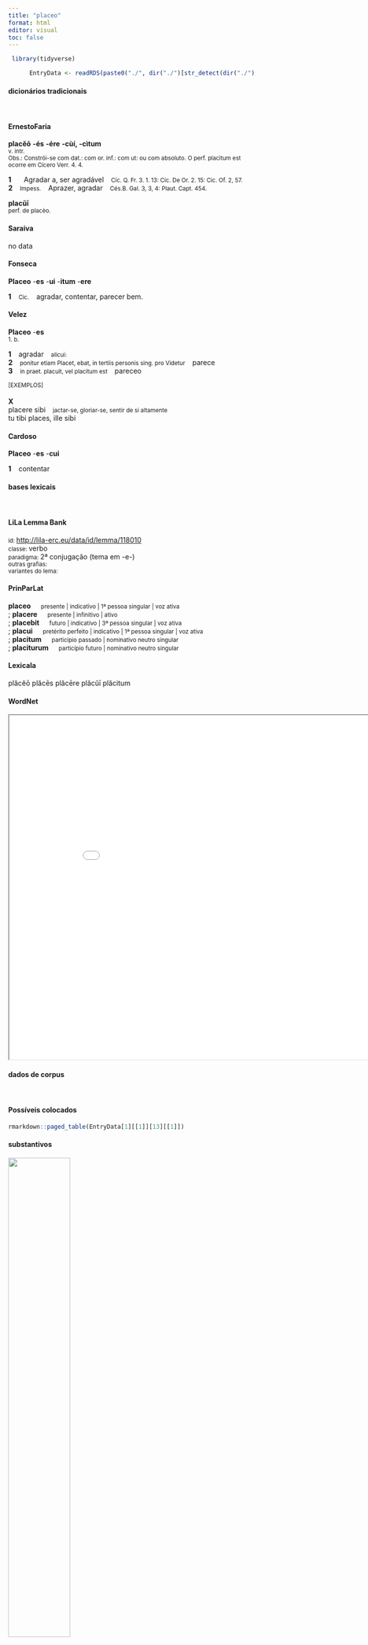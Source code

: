 ```yaml
---
title: "placeo"
format: html
editor: visual
toc: false
---
```



```r
 library(tidyverse) 

      EntryData <- readRDS(paste0("./", dir("./")[str_detect(dir("./"), "_xx112-108-97-99-101-111xx_.rds")]))

```


#### dicionários tradicionais

&emsp;




::: panel-tabset

#### ErnestoFaria

<b>placĕō</b> <b>-és</b> <b>-ére</b> <b>-cùí, -cìtum</b> <br> <small>v. intr.</small> <br> <small>Obs.: Constrói-se com dat.: com or. inf.: com ut: ou com absoluto. O perf. placìtum est ocorre em Cícero Verr. 4. 4.</small>   <p> <b>1</b> &ensp; <small></small> &ensp; Agradar a, ser agradável &ensp; <small>Cíc. Q. Fr. 3. 1. 13: Cíc. De Or. 2. 15: Cic. Of. 2, 57.</small> <br> <b>2</b> &ensp; <small>Impess.</small> &ensp; Aprazer, agradar &ensp; <small>Cés.B. Gal. 3, 3, 4: Plaut. Capt. 454.</small> </p> 
 <b>placŭī</b> <br> <small>perf. de placèo.</small> <br> <small></small>




#### Saraiva

no data




#### Fonseca

<b>Placeo</b> -<b>es</b> -<b>ui</b> -<b>itum</b> -<b>ere</b>   <p> <b>1</b> &ensp; <small>Cic.</small> &ensp; agradar, contentar, parecer bem. </p>




#### Velez

<b>Placeo</b> -<b>es</b> <br> <small>1. b.</small>   <p> <b>1</b> &ensp; agradar &ensp; <small>alicui:</small> <br> <b>2</b> &ensp; <small>ponitur etiam Placet, ebat, in tertiis personis sing. pro Videtur</small> &ensp; parece <br> <b>3</b> &ensp; <small>in praet. placuit, vel placitum est</small> &ensp; pareceo </p>   <p><small>[EXEMPLOS]</small><br> <br><b>X</b><br>placere sibi &ensp; <small>jactar-se, gloriar-se, sentir de si altamente</small> <br> tu tibi places, ille sibi </p>




#### Cardoso

<b>Placeo</b> -<b>es</b> -<b>cui</b>   <p> <b>1</b> &ensp; contentar </p>


:::



#### bases lexicais

&emsp;






::: panel-tabset

#### LiLa Lemma Bank

<small> id: </small> <a href=' http://lila-erc.eu/data/id/lemma/118010 ' target="_blank"> http://lila-erc.eu/data/id/lemma/118010 </a> <br>
<small> classe: </small> verbo    <br>
<small> paradigma: </small> 2ª conjugação (tema em -e-) <br>
<small> outras grafias: </small>  <br>
<small> variantes do lema: </small>  <br>





#### PrinParLat

<b> placeo </b>&emsp;<small> presente | indicativo | 1ª pessoa singular | voz ativa </small><br>
; <b> placere </b>&emsp;<small> presente | infinitivo | ativo </small><br>
; <b> placebit </b>&emsp;<small> futuro | indicativo | 3ª pessoa singular | voz ativa </small><br>
; <b> placui </b>&emsp;<small> pretérito perfeito | indicativo | 1ª pessoa singular | voz ativa </small><br>
; <b> placitum </b>&emsp;<small> particípio passado | nominativo neutro singular </small><br>
; <b> placiturum </b>&emsp;<small> particípio futuro | nominativo neutro singular </small><br>





#### Lexicala

plăcĕō 
 plăcēs 
 plăcēre 
 plăcŭī 
 plăcitum




#### WordNet

<iframe width='900' height='700' src='Media/Tree__xx112-108-97-99-101-111xx__sem_type_lexemes_pt.html'>

</iframe>


:::



#### dados de corpus

&emsp;




::: panel-tabset

#### Possíveis colocados

```r

rmarkdown::paged_table(EntryData[1][[1]][13][[1]])

```


#### substantivos

![](./Media/wordcloud__xx112-108-97-99-101-111xx__BY_collocate_scoreSUBST.webp){width=50% fig-alt='This chart plots collocate by scoreSUBST, for the headword placeo here are all the values plotted: collocate: fio; scoreSUBST: 0. collocate: igitur; scoreSUBST: 0. collocate: magis; scoreSUBST: 0. collocate: tu; scoreSUBST: 0. collocate: senatus; scoreSUBST: 2. collocate: ita; scoreSUBST: 0. collocate: si; scoreSUBST: 0. collocate: non; scoreSUBST: 0'}




#### adjetivos

![](./Media/wordcloud__xx112-108-97-99-101-111xx__BY_collocate_scoreADJ.webp){width=50% fig-alt='This chart plots collocate by scoreADJ, for the headword placeo here are all the values plotted: collocate: fio; scoreADJ: 0. collocate: igitur; scoreADJ: 0. collocate: magis; scoreADJ: 0. collocate: tu; scoreADJ: 0. collocate: senatus; scoreADJ: 0. collocate: ita; scoreADJ: 0. collocate: si; scoreADJ: 0. collocate: non; scoreADJ: 0'}




#### verbos

![](./Media/wordcloud__xx112-108-97-99-101-111xx__BY_collocate_scoreVERBO.webp){width=50% fig-alt='This chart plots collocate by scoreVERBO, for the headword placeo here are all the values plotted: collocate: fio; scoreVERBO: 2. collocate: igitur; scoreVERBO: 0. collocate: magis; scoreVERBO: 0. collocate: tu; scoreVERBO: 0. collocate: senatus; scoreVERBO: 0. collocate: ita; scoreVERBO: 0. collocate: si; scoreVERBO: 0. collocate: non; scoreVERBO: 0'}




#### advérbios

![](./Media/wordcloud__xx112-108-97-99-101-111xx__BY_collocate_scoreADV.webp){width=50% fig-alt='This chart plots collocate by scoreADV, for the headword placeo here are all the values plotted: collocate: fio; scoreADV: 0. collocate: igitur; scoreADV: 2. collocate: magis; scoreADV: 2. collocate: tu; scoreADV: 0. collocate: senatus; scoreADV: 0. collocate: ita; scoreADV: 2. collocate: si; scoreADV: 0. collocate: non; scoreADV: 1'}




#### preposições e conjunções

![](./Media/wordcloud__xx112-108-97-99-101-111xx__BY_collocate_scoreFUNC.webp){width=50% fig-alt='This chart plots collocate by scoreFUNC, for the headword placeo here are all the values plotted: collocate: fio; scoreFUNC: 0. collocate: igitur; scoreFUNC: 0. collocate: magis; scoreFUNC: 0. collocate: tu; scoreFUNC: 0. collocate: senatus; scoreFUNC: 0. collocate: ita; scoreFUNC: 0. collocate: si; scoreFUNC: 20. collocate: non; scoreFUNC: 0'}


:::



::: panel-tabset

#### ExemplosTraduzidos

<p> decernatur tamen si <b>placet</b> <br> <small> Cic.Catil.4.7.19 <br> Decrete-se, contudo, se parece bem. <small> [JDD] </small> </small> </p>
; <p> sed si ita <b>placuit</b> laudemus <br> <small> Cic.Att.2.1.10 <br> Mas se assim agradou, louvemos. <small> [JDD] </small> </small> </p>
; <p> <b>placet</b> igitur eos dimitti et augeri exercitum Catilinae <br> <small> Sal.Cat.51.43 <br> Me agrada então que eles sejam mandados embora e aumentem o exército de Catilina? <small> [JDD] </small> </small> </p>
; <p> nunc si iam res <b>placeat</b> agendi tamen viam non video <br> <small> Cic.Att.5.4.1 <br> Agora, se a coisa já me parece bem, não vejo, contudo, um meio de atuar. <small> [JDD] </small> </small> </p>
; <p> ita fato <b>placuit</b> nullius rei eodem semper loco stare fortunam <br> <small> Sen.Helv.7.10 <br> Assim agradou ao destino que a sorte de coisa alguma ficasse sempre no mesmo lugar. <small> [JDD] </small> </small> </p>
; <p> onus animi deponendum est non ante tibi ullus <b>placebit</b> locus <br> <small> Sen.Ep.28.2 <br> O peso do espírito precisa ser descarregado: antes disso nenhum lugar te agradará. <small> [JDD] </small> </small> </p>
; <p> indiciis expositis atque editis Quirites senatum consului de summa re publica quid fieri <b>placeret</b> <br> <small> Cic.Catil.3.13.7 <br> Uma vez expostos e tornados públicos os indícios, Quirites, consultei o senado o que era de seu agrado ser feito a respeito de toda a república. <small> [JDD] </small> </small> </p>
; <p> si in eo quod ostenderat non stat mihi maxime <b>placet</b> ea quae male empta sunt reddi si voluntate Pomponiae fieri poterit <br> <small> Cic.Att.2.4.1 <br> Se não se mantém naquilo que tinha proposto, me agrada muitíssimo que sejam devolvidas essas coisas que foram mal compradas, se isso puder ser pela vontade de Pompônia. <small> [JDD] </small> </small> </p>





#### Frequência por autor

![](./Media/barchart__xx112-108-97-99-101-111xx__lemma_BY_author_Frequencies.webp){width=50% fig-alt='This charts plots the frequency of lemma by author_Frequencies. The Ovidius subcorpus registers the highest normalized frequency, with the value of 17.16 and an absolute frequency of 10. The Suetonius subcorpus follows, with a normalized frequency of 0 and an absolute frequency of 0. the subcorpus with the least normalized frequency is Suetonius with the normalized value of 0 and an absolute freqeuncy of 0. here are all the values: subcorpus: Caesar ; normalized frequency: 2 ; absolute frequency: 0.755344059218974. subcorpus: Cicero ; normalized frequency: 61 ; absolute frequency: 3.80005482046298. subcorpus: Horatius ; normalized frequency: 5 ; absolute frequency: 4.44010301038984. subcorpus: Ovidius ; normalized frequency: 10 ; absolute frequency: 17.1585449553878. subcorpus: Phaedrus ; normalized frequency: 6 ; absolute frequency: 9.10885076666161. subcorpus: Sallustius ; normalized frequency: 4 ; absolute frequency: 3.71023096187738. subcorpus: Seneca ; normalized frequency: 41 ; absolute frequency: 7.65196618204214. subcorpus: Suetonius ; normalized frequency: 0 ; absolute frequency: 0. subcorpus: Tacitus ; normalized frequency: 3 ; absolute frequency: 10.2986611740474. subcorpus: Vergilius ; normalized frequency: 1 ; absolute frequency: 1.93050193050193. subcorpus: Hieronymus ; normalized frequency: 1 ; absolute frequency: 2.24668613794653'}




#### Frequência por gênero

![](./Media/barchart__xx112-108-97-99-101-111xx__lemma_BY_genre_Frequencies.webp){width=50% fig-alt='This charts plots the frequency of lemma by genre_Frequencies. The Poesia.didática subcorpus registers the highest normalized frequency, with the value of 9.33 and an absolute frequency of 11. The Poesia.lírica subcorpus follows, with a normalized frequency of 8.41 and an absolute frequency of 10. the subcorpus with the least normalized frequency is Poesia.épica with the normalized value of 1.93 and an absolute freqeuncy of 1. here are all the values: subcorpus: Prosa.histórica ; normalized frequency: 9 ; absolute frequency: 2.1909004600891. subcorpus: Prosa.filosófica ; normalized frequency: 42 ; absolute frequency: 6.91916113408346. subcorpus: Prosa.oratória ; normalized frequency: 25 ; absolute frequency: 2.40031492131768. subcorpus: Prosa.epistolográfica ; normalized frequency: 30 ; absolute frequency: 7.94933623042476. subcorpus: Poesia.lírica ; normalized frequency: 10 ; absolute frequency: 8.4125515268781. subcorpus: Poesia.didática ; normalized frequency: 11 ; absolute frequency: 9.33073203834083. subcorpus: Poesia.trágica ; normalized frequency: 5 ; absolute frequency: 4.34329395413482. subcorpus: Poesia.épica ; normalized frequency: 1 ; absolute frequency: 1.93050193050193. subcorpus: Prosa.ficcional ; normalized frequency: 1 ; absolute frequency: 2.24668613794653'}




#### Frequência por século

![](./Media/barchart__xx112-108-97-99-101-111xx__lemma_BY_period_Frequencies.webp){width=50% fig-alt='This charts plots the frequency of lemma by period_Frequencies. The I.d.C. subcorpus registers the highest normalized frequency, with the value of 7.95 and an absolute frequency of 52. The I.d.C. subcorpus follows, with a normalized frequency of 7.95 and an absolute frequency of 52. the subcorpus with the least normalized frequency is IV.d.C. with the normalized value of 2.25 and an absolute freqeuncy of 1. here are all the values: subcorpus: I.a.C. ; normalized frequency: 78 ; absolute frequency: 3.63043984175006. subcorpus: I.d.C. ; normalized frequency: 52 ; absolute frequency: 7.95471929019428. subcorpus: II.d.C. ; normalized frequency: 3 ; absolute frequency: 7.85340314136126. subcorpus: IV.d.C. ; normalized frequency: 1 ; absolute frequency: 2.24668613794653'}


:::

